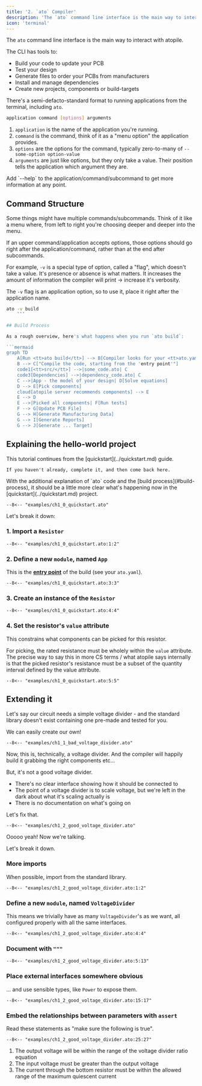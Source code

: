 ```yaml
---
title: '2. `ato` Compiler'
description: 'The `ato` command line interface is the main way to interact with atopile.'
icon: 'terminal'
---
```


The `ato` command line interface is the main way to interact with atopile.

The CLI has tools to:

 - Build your code to update your PCB
 - Test your design
 - Generate files to order your PCBs from manufacturers
 - Install and manage dependencies
 - Create new projects, components or build-targets

There's a semi-defacto-standard format to running applications from the terminal, including `ato`.

```sh
application command [options] arguments
```

1. `application` is the name of the application you're running.
2. `command` is the command, think of it as a "menu option" the application provides.
3. `options` are the options for the command, typically zero-to-many of `--some-option option-value`
4. `arguments` are just like options, but they only take a value. Their position tells the application which argument they are.

<Tip>
    Add `--help` to the application/command/subcommand to get more information at any point.
</Tip>


## Command Structure
Some things might have multiple commands/subcommands. Think of it like a menu where, from left to right you're choosing deeper and deeper into the menu.

If an upper command/application accepts options, those options should go right after the application/command, rather than at the end after subcommands.

For example, `-v` is a special type of option, called a "flag", which doesn't take a value. It's presence or absence is what matters. It increases the amount of information the compiler will print -> increase it's verbosity.

The `-v` flag is an application option, so to use it, place it right after the application name.

```sh
ato -v build
    ```

## Build Process

As a rough overview, here's what happens when you run `ato build`:

```mermaid
graph TD
    A[Run <tt>ato build</tt>] --> B[Compiler looks for your <tt>ato.yaml</tt>]
    B --> C["Compile the code, starting from the 'entry point'"]
    code1[<tt>src/</tt>] -->|some_code.ato| C
    code3[Dependencies] -->|dependency_code.ato| C
    C -->|App - the model of your design| D[Solve equations]
    D --> E[Pick components]
    cloud[atopile server recommends components] --> E
    E --> D
    E -->|Picked all components| F[Run tests]
    F --> G[Update PCB File]
    G --> H[Generate Manufacturing Data]
    G --> I[Generate Reports]
    G --> J[Generate ... Target]
```

## Explaining the hello-world project

<Note>
    This tutorial continues from the [quickstart](../quickstart.md) guide.

    If you haven't already, complete it, and then come back here.
</Note>
With the additional explanation of `ato` code and the [build process](#build-process), it should be a little more clear what's happening now in the [quickstart](../quickstart.md) project.

```ato
--8<-- "examples/ch1_0_quickstart.ato"
```

Let's break it down:


### 1. Import a `Resistor`

```ato
--8<-- "examples/ch1_0_quickstart.ato:1:2"
```

### 2. Define a new `module`, named `App`

This is the [**entry point**](../reference/config.md#builds.entry) of the build (see your `ato.yaml`).

```ato
--8<-- "examples/ch1_0_quickstart.ato:3:3"
```

### 3. Create an instance of the `Resistor`

```ato
--8<-- "examples/ch1_0_quickstart.ato:4:4"
```

### 4. Set the resistor's `value` attribute

This constrains what components can be picked for this resistor.

For picking, the rated resistance must be wholely within the `value` attribute. The precise way to say this in more CS terms / what atopile says internally is that the picked resistor's resistance must be a subset of the quantity interval defined by the value attribute.

```ato
--8<-- "examples/ch1_0_quickstart.ato:5:5"
```

## Extending it

Let's say our circuit needs a simple voltage divider - and the standard library doesn't exist containing one pre-made and tested for you.

We can easily create our own!

```ato
--8<-- "examples/ch1_1_bad_voltage_divider.ato"
```

Now, this is, technically, a voltage divider. And the compiler will happily build it grabbing the right components etc...

But, it's not a good voltage divider.

 - There's no clear interface showing how it should be connected to
 - The point of a voltage divider is to scale voltage, but we're left in the dark about what it's scaling actually is
 - There is no documentation on what's going on

Let's fix that.

```ato
--8<-- "examples/ch1_2_good_voltage_divider.ato"
```

Ooooo yeah! Now we're talking.

Let's break it down.

### More imports

When possible, import from the standard library.

```ato
--8<-- "examples/ch1_2_good_voltage_divider.ato:1:2"
```

### Define a new `module`, named `VoltageDivider`

This means we trivially have as many `VoltageDivider`'s as we want, all configured properly with all the same interfaces.

```ato
--8<-- "examples/ch1_2_good_voltage_divider.ato:4:4"
```

### Document with `"""`

```ato
--8<-- "examples/ch1_2_good_voltage_divider.ato:5:13"
```

### Place external interfaces somewhere obvious

... and use sensible types, like `Power` to expose them.

```ato
--8<-- "examples/ch1_2_good_voltage_divider.ato:15:17"
```

### Embed the relationships between parameters with `assert`

Read these statements as "make sure the following is true".

```ato
--8<-- "examples/ch1_2_good_voltage_divider.ato:25:27"
```

1. The output voltage will be within the range of the voltage divider ratio equation
2. The input voltage must be greater than the output voltage
3. The current through the bottom resistor must be within the allowed range of the maximum quiescent current
